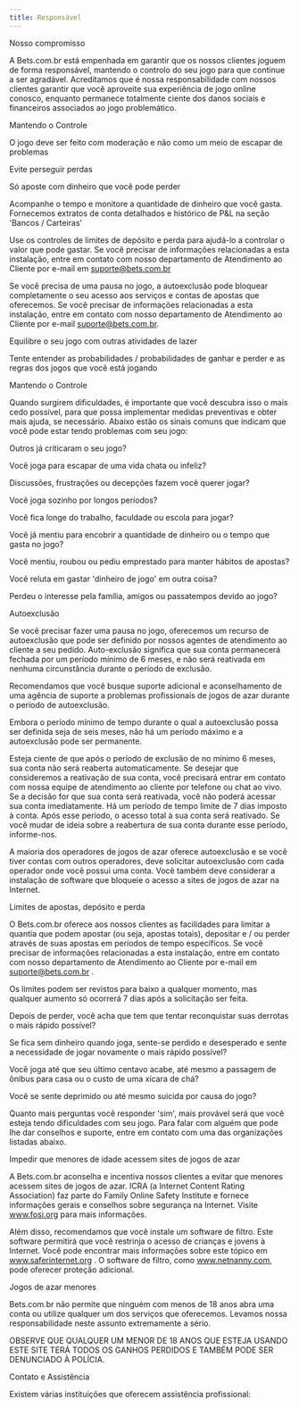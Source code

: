 ```yaml
---
title: Responsável
---
```


Nosso compromisso

A Bets.com.br está empenhada em garantir que os nossos clientes joguem de forma responsável, mantendo o controlo do seu jogo para que continue a ser agradável. Acreditamos que é nossa responsabilidade com nossos clientes garantir que você aproveite sua experiência de jogo online conosco, enquanto permanece totalmente ciente dos danos sociais e financeiros associados ao jogo problemático.

Mantendo o Controle

O jogo deve ser feito com moderação e não como um meio de escapar de problemas

Evite perseguir perdas

Só aposte com dinheiro que você pode perder

Acompanhe o tempo e monitore a quantidade de dinheiro que você gasta. Fornecemos extratos de conta detalhados e histórico de P&L na seção 'Bancos / Carteiras'

Use os controles de limites de depósito e perda para ajudá-lo a controlar o valor que pode gastar. Se você precisar de informações relacionadas a esta instalação, entre em contato com nosso departamento de Atendimento ao Cliente por e-mail em suporte@bets.com.br

Se você precisa de uma pausa no jogo, a autoexclusão pode bloquear completamente o seu acesso aos serviços e contas de apostas que oferecemos. Se você precisar de informações relacionadas a esta instalação, entre em contato com nosso departamento de Atendimento ao Cliente por e-mail suporte@bets.com.br.

Equilibre o seu jogo com outras atividades de lazer

Tente entender as probabilidades / probabilidades de ganhar e perder e as regras dos jogos que você está jogando

Mantendo o Controle

Quando surgirem dificuldades, é importante que você descubra isso o mais cedo possível, para que possa implementar medidas preventivas e obter mais ajuda, se necessário. Abaixo estão os sinais comuns que indicam que você pode estar tendo problemas com seu jogo:

Outros já criticaram o seu jogo?

Você joga para escapar de uma vida chata ou infeliz?

Discussões, frustrações ou decepções fazem você querer jogar?

Você joga sozinho por longos períodos?

Você fica longe do trabalho, faculdade ou escola para jogar?

Você já mentiu para encobrir a quantidade de dinheiro ou o tempo que gasta no jogo?

Você mentiu, roubou ou pediu emprestado para manter hábitos de apostas?

Você reluta em gastar 'dinheiro de jogo' em outra coisa?

Perdeu o interesse pela família, amigos ou passatempos devido ao jogo?

Autoexclusão

Se você precisar fazer uma pausa no jogo, oferecemos um recurso de autoexclusão que pode ser definido por nossos agentes de atendimento ao cliente a seu pedido. Auto-exclusão significa que sua conta permanecerá fechada por um período mínimo de 6 meses, e não será reativada em nenhuma circunstância durante o período de exclusão.

Recomendamos que você busque suporte adicional e aconselhamento de uma agência de suporte a problemas profissionais de jogos de azar durante o período de autoexclusão.

Embora o período mínimo de tempo durante o qual a autoexclusão possa ser definida seja de seis meses, não há um período máximo e a autoexclusão pode ser permanente.

Esteja ciente de que após o período de exclusão de no mínimo 6 meses, sua conta não será reaberta automaticamente. Se desejar que consideremos a reativação de sua conta, você precisará entrar em contato com nossa equipe de atendimento ao cliente por telefone ou chat ao vivo. Se a decisão for que sua conta será reativada, você não poderá acessar sua conta imediatamente. Há um período de tempo limite de 7 dias imposto à conta. Após esse período, o acesso total à sua conta será reativado. Se você mudar de ideia sobre a reabertura de sua conta durante esse período, informe-nos.

A maioria dos operadores de jogos de azar oferece autoexclusão e se você tiver contas com outros operadores, deve solicitar autoexclusão com cada operador onde você possui uma conta. Você também deve considerar a instalação de software que bloqueie o acesso a sites de jogos de azar na Internet.

Limites de apostas, depósito e perda

O Bets.com.br oferece aos nossos clientes as facilidades para limitar a quantia que podem apostar (ou seja, apostas totais), depositar e / ou perder através de suas apostas em períodos de tempo específicos. Se você precisar de informações relacionadas a esta instalação, entre em contato com nosso departamento de Atendimento ao Cliente por e-mail em suporte@bets.com.br .

Os limites podem ser revistos para baixo a qualquer momento, mas qualquer aumento só ocorrerá 7 dias após a solicitação ser feita.

Depois de perder, você acha que tem que tentar reconquistar suas derrotas o mais rápido possível?

Se fica sem dinheiro quando joga, sente-se perdido e desesperado e sente a necessidade de jogar novamente o mais rápido possível?

Você joga até que seu último centavo acabe, até mesmo a passagem de ônibus para casa ou o custo de uma xícara de chá?

Você se sente deprimido ou até mesmo suicida por causa do jogo?

Quanto mais perguntas você responder 'sim', mais provável será que você esteja tendo dificuldades com seu jogo. Para falar com alguém que pode lhe dar conselhos e suporte, entre em contato com uma das organizações listadas abaixo.

Impedir que menores de idade acessem sites de jogos de azar

A Bets.com.br aconselha e incentiva nossos clientes a evitar que menores acessem sites de jogos de azar. ICRA (a Internet Content Rating Association) faz parte do Family Online Safety Institute e fornece informações gerais e conselhos sobre segurança na Internet. Visite www.fosi.org para mais informações.

Além disso, recomendamos que você instale um software de filtro. Este software permitirá que você restrinja o acesso de crianças e jovens à Internet. Você pode encontrar mais informações sobre este tópico em www.saferinternet.org . O software de filtro, como www.netnanny.com, pode oferecer proteção adicional.

Jogos de azar menores

Bets.com.br não permite que ninguém com menos de 18 anos abra uma conta ou utilize qualquer um dos serviços que oferecemos. Levamos nossa responsabilidade neste assunto extremamente a sério.

OBSERVE QUE QUALQUER UM MENOR DE 18 ANOS QUE ESTEJA USANDO ESTE SITE TERÁ TODOS OS GANHOS PERDIDOS E TAMBÉM PODE SER DENUNCIADO À POLÍCIA.

Contato e Assistência

Existem várias instituições que oferecem assistência profissional:
